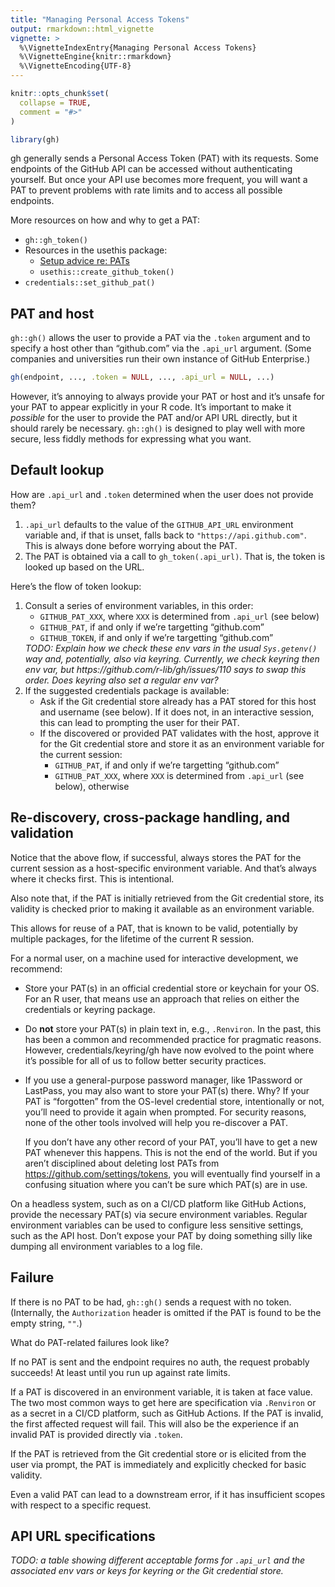 ```yaml
---
title: "Managing Personal Access Tokens"
output: rmarkdown::html_vignette
vignette: >
  %\VignetteIndexEntry{Managing Personal Access Tokens}
  %\VignetteEngine{knitr::rmarkdown}
  %\VignetteEncoding{UTF-8}
---
```


```r
knitr::opts_chunk$set(
  collapse = TRUE,
  comment = "#>"
)
```

```r
library(gh)
```

gh generally sends a Personal Access Token (PAT) with its requests. Some endpoints of the GitHub API can be accessed without authenticating yourself. But once your API use becomes more frequent, you will want a PAT to prevent problems with rate limits and to access all possible endpoints.

More resources on how and why to get a PAT:

  * `gh::gh_token()`
  * Resources in the usethis package:
    - [Setup advice re: PATs](https://usethis.r-lib.org/articles/articles/usethis-setup.html#get-and-store-a-github-personal-access-token-1)
    - `usethis::create_github_token()`
  * `credentials::set_github_pat()`
    
## PAT and host

`gh::gh()` allows the user to provide a PAT via the `.token` argument and to specify a host other than "github.com" via the `.api_url` argument. (Some companies and universities run their own instance of GitHub Enterprise.)

```r
gh(endpoint, ..., .token = NULL, ..., .api_url = NULL, ...)
```

However, it's annoying to always provide your PAT or host and it's unsafe for your PAT to appear explicitly in your R code. It's important to make it *possible* for the user to provide the PAT and/or API URL directly, but it should rarely be necessary. `gh::gh()` is designed to play well with more secure, less fiddly methods for expressing what you want.

## Default lookup

How are `.api_url` and `.token` determined when the user does not provide them?

1. `.api_url` defaults to the value of the `GITHUB_API_URL` environment variable
and, if that is unset, falls back to `"https://api.github.com"`. This is always done before worrying about the PAT.
2. The PAT is obtained via a call to `gh_token(.api_url)`. That is, the token is looked up based on the URL.

Here's the flow of token lookup:

1. Consult a series of environment variables, in this order:
    - `GITHUB_PAT_XXX`, where `XXX` is determined from `.api_url` (see below)
    - `GITHUB_PAT`, if and only if we're targetting "github.com"
    - `GITHUB_TOKEN`, if and only if we're targetting "github.com"
    
    *TODO: Explain how we check these env vars in the usual `Sys.getenv()` way
    and, potentially, also via keyring. Currently, we check keyring then
    env var, but https://github.com/r-lib/gh/issues/110 says to swap this order.
    Does keyring also set a regular env var?*
2. If the suggested credentials package is available:
    - Ask if the Git credential store already has a PAT stored for this host and
      username (see below). If it does not, in an interactive session, this can
      lead to prompting the user for their PAT.
    - If the discovered or provided PAT validates with the host, approve it for
      the Git credential store and store it as an environment variable for the
      current session:
      - `GITHUB_PAT`, if and only if we're targetting "github.com"
      - `GITHUB_PAT_XXX`, where `XXX` is determined from `.api_url` (see below),
        otherwise

## Re-discovery, cross-package handling, and validation

Notice that the above flow, if successful, always stores the PAT for the current session as a host-specific environment variable. And that's always where it checks first. This is intentional.

Also note that, if the PAT is initially retrieved from the Git credential store, its validity is checked prior to making it available as an environment variable.

This allows for reuse of a PAT, that is known to be valid, potentially by multiple packages, for the lifetime of the current R session.

For a normal user, on a machine used for interactive development, we recommend:

  * Store your PAT(s) in an official credential store or keychain for your
    OS. For an R user, that means use an approach that relies on either the
    credentials or keyring package.
  * Do **not** store your PAT(s) in plain text in, e.g., `.Renviron`. In the
    past, this has been a common and recommended practice for pragmatic reasons.
    However, credentials/keyring/gh have now evolved to the point where it's
    possible for all of us to follow better security practices.
  * If you use a general-purpose password manager, like 1Password or LastPass,
    you may also want to store your PAT(s) there. Why? If your PAT is
    "forgotten" from the OS-level credential store, intentionally or not, you'll
    need to provide it again when prompted. For security reasons, none of the
    other tools involved will help you re-discover a PAT.
    
    If you don't have any other record of your PAT, you'll have to get a new
    PAT whenever this happens. This is not the end of the world. But if you
    aren't disciplined about deleting lost PATs from
    <https://github.com/settings/tokens>, you will eventually find yourself in a
    confusing situation where you can't be sure which PAT(s) are in use.

On a headless system, such as on a CI/CD platform like GitHub Actions, provide the necessary PAT(s) via secure environment variables. Regular environment variables can be used to configure less sensitive settings, such as the API host. Don't expose your PAT by doing something silly like dumping all environment variables to a log file.

## Failure

If there is no PAT to be had, `gh::gh()` sends a request with no token. (Internally, the `Authorization` header is omitted if the PAT is found to be the empty string, `""`.)

What do PAT-related failures look like?

If no PAT is sent and the endpoint requires no auth, the request probably succeeds! At least until you run up against rate limits.

If a PAT is discovered in an environment variable, it is taken at face value. The two most common ways to get here are specification via `.Renviron` or as a secret in a CI/CD platform, such as GitHub Actions. If the PAT is invalid, the first affected request will fail. This will also be the experience if an invalid PAT is provided directly via `.token`.

If the PAT is retrieved from the Git credential store or is elicited from the user via prompt, the PAT is immediately and explicitly checked for basic validity.

Even a valid PAT can lead to a downstream error, if it has insufficient scopes with respect to a specific request.

## API URL specifications

*TODO: a table showing different acceptable forms for `.api_url` and the associated env vars or keys for keyring or the Git credential store.*
